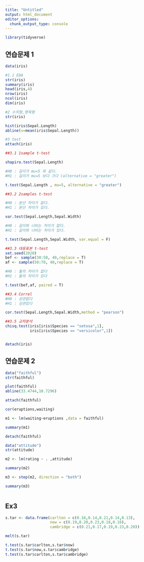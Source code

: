 ```yaml
---
title: "Untitled"
output: html_document
editor_options: 
  chunk_output_type: console
---
```


```r
library(tidyverse)


```

## 연습문제 1

```r
data(iris)

#1.1 EDA
str(iris)
summary(iris)
head(iris,4)
nrow(iris)
ncol(iris)
dim(iris)

#2 수치형,명목형
str(iris)

hist(iris$Sepal.Length)
abline(v=mean(iris$Sepal.Length))

#3 test
attach(iris)

##3.1 1sample t-test

shapiro.test(Sepal.Length)

#H0 : 길이가 mu=5 와 같다.
#H1 : 길이가 mu=5 보다 크다 (alternative = "greater")

t.test(Sepal.Length , mu=5, alternative = "greater")

##3.2 2samples t-test

#H0 : 분산 차이가 없다.
#H1 : 분산 차이가 있다.

var.test(Sepal.Length,Sepal.Width)

#H0 : 길이와 너비는 차이가 없다.
#H1 : 길이와 너비는 차이가 있다.

t.test(Sepal.Length,Sepal.Width, var.equal = F)

##3.3 대응표본 t-test
set.seed(2020)
bef <- sample(30:50, 40,replace = T)
af <- sample(50:70, 40,replace = T)

#H0 : 둘의 차이가 없다
#H1 : 둘의 차이가 있다

t.test(bef,af, paired = T)

##3.4 Correl
#H0 : 상관없다
#H1 : 상관있다

cor.test(Sepal.Length,Sepal.Width,method = "pearson")

##3.5 교차분석
chisq.test(iris[iris$Species == "setosa",1],
           iris[iris$Species == "versicolor",1])


detach(iris)
```

## 연습문제 2

```r
data("faithful")
str(faithful)

plot(faithful)
abline(33.4744,10.7296)

attach(faithful)

cor(eruptions,waiting)

m1 <- lm(waiting~eruptions ,data = faithful)

summary(m1)

detach(faithful)

data("attitude")
str(attitude)

m2 <- lm(rating ~ . ,attitude)

summary(m2)

m3 <- step(m2, direction = "both")

summary(m3)



```

## Ex3

```r

s.tar <- data.frame(carlton = c(0.16,0.14,0.21,0.14,0.13),
                    now = c(0.19,0.20,0.23,0.18,0.18),
                    cambridge = c(0.21,0.17,0.19,0.23,0.20))

melt(s.tar)

t.test(s.tar$carlton,s.tar$now)
t.test(s.tar$now,s.tar$cambridge)
t.test(s.tar$carlton,s.tar$cambridge)


```
